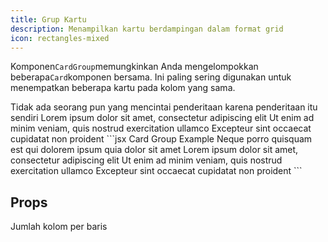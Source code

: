 ```yaml
---
title: Grup Kartu
description: Menampilkan kartu berdampingan dalam format grid
icon: rectangles-mixed
---
```


Komponen`CardGroup`memungkinkan Anda mengelompokkan beberapa`Card`komponen bersama. Ini paling sering digunakan untuk menempatkan beberapa kartu pada kolom yang sama.

<CardGroup cols={2}>
  <Card title="First Card" icon="square-1">
    Tidak ada seorang pun yang mencintai penderitaan karena penderitaan itu sendiri
  </Card>

  <Card title="Second Card" icon="square-2">
    Lorem ipsum dolor sit amet, consectetur adipiscing elit
  </Card>

  <Card title="Third Card" icon="square-3">
    Ut enim ad minim veniam, quis nostrud exercitation ullamco
  </Card>

  <Card title="Fourth Card" icon="square-4">
    Excepteur sint occaecat cupidatat non proident
  </Card>
</CardGroup>

<RequestExample>
  ```jsx Card Group Example
  <CardGroup cols={2}>
    <Card title="First Card" icon="square-1">
      Neque porro quisquam est qui dolorem ipsum quia dolor sit amet
    </Card>
    <Card title="Second Card" icon="square-2">
      Lorem ipsum dolor sit amet, consectetur adipiscing elit
    </Card>
    <Card title="Third Card" icon="square-3">
      Ut enim ad minim veniam, quis nostrud exercitation ullamco
    </Card>
    <Card title="Fourth Card" icon="square-4">
      Excepteur sint occaecat cupidatat non proident
    </Card>
  </CardGroup>
  ```
</RequestExample>

## Props

<ResponseField name="cols" default={2}>
  Jumlah kolom per baris
</ResponseField>
